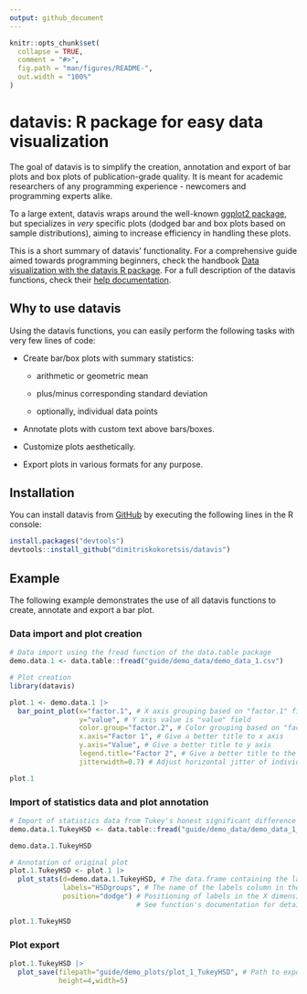 ```yaml
---
output: github_document
---
```


<!-- README.md is generated from README.Rmd. Please edit that file -->

```r
knitr::opts_chunk$set(
  collapse = TRUE,
  comment = "#>",
  fig.path = "man/figures/README-",
  out.width = "100%"
)
```

# datavis: R package for easy data visualization

<!-- badges: start -->

<!-- badges: end -->

The goal of datavis is to simplify the creation, annotation and export of bar plots and box plots of publication-grade quality. It is meant for academic researchers of any programming experience - newcomers and programming experts alike.

To a large extent, datavis wraps around the well-known [ggplot2 package](https://ggplot2.tidyverse.org/), but specializes in *very* specific plots (dodged bar and box plots based on sample distributions), aiming to increase efficiency in handling these plots.

This is a short summary of datavis' functionality. For a comprehensive guide aimed towards programming beginners, check the handbook [Data visualization with the datavis R package](https://github.com/dimitriskokoretsis/datavis/raw/master/guide/Data-visualization-with-the-datavis-R-package.pdf). For a full description of the datavis functions, check their [help documentation](https://github.com/dimitriskokoretsis/datavis/raw/master/guide/datavis_0.0.1.pdf).

## Why to use datavis

Using the datavis functions, you can easily perform the following tasks with very few lines of code:

-   Create bar/box plots with summary statistics:

    -   arithmetic or geometric mean

    -   plus/minus corresponding standard deviation

    -   optionally, individual data points

-   Annotate plots with custom text above bars/boxes.

-   Customize plots aesthetically.

-   Export plots in various formats for any purpose.

## Installation

You can install datavis from [GitHub](https://github.com/) by executing the following lines in the R console:

```r
install.packages("devtools")
devtools::install_github("dimitriskokoretsis/datavis")
```

## Example

The following example demonstrates the use of all datavis functions to create, annotate and export a bar plot.

### Data import and plot creation

```r
# Data import using the fread function of the data.table package
demo.data.1 <- data.table::fread("guide/demo_data/demo_data_1.csv")

# Plot creation
library(datavis)

plot.1 <- demo.data.1 |>
  bar_point_plot(x="factor.1", # X axis grouping based on "factor.1" field
                 y="value", # Y axis value is "value" field
                 color.group="factor.2", # Color grouping based on "factor.2" field
                 x.axis="Factor 1", # Give a better title to x axis
                 y.axis="Value", # Give a better title to y axis
                 legend.title="Factor 2", # Give a better title to the legend
                 jitterwidth=0.7) # Adjust horizontal jitter of individual data points

plot.1
```

### Import of statistics data and plot annotation

```r
# Import of statistics data from Tukey's honest significant difference (HSD) test
demo.data.1.TukeyHSD <- data.table::fread("guide/demo_data/demo_data_1_TukeyHSD.csv")

demo.data.1.TukeyHSD
```

```r
# Annotation of original plot
plot.1.TukeyHSD <- plot.1 |>
  plot_stats(d=demo.data.1.TukeyHSD, # The data.frame containing the labels to be plotted.
             labels="HSDgroups", # The name of the labels column in the supplied data.frame.
             position="dodge") # Positioning of labels in the X dimension.
                               # See function's documentation for details.

plot.1.TukeyHSD
```

### Plot export

```r
plot.1.TukeyHSD |>
  plot_save(filepath="guide/demo_plots/plot_1_TukeyHSD", # Path to export files
            height=4,width=5)
```
